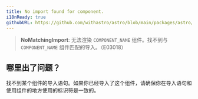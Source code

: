 ```yaml
---
title: No import found for component.
i18nReady: true
githubURL: https://github.com/withastro/astro/blob/main/packages/astro/src/core/errors/errors-data.ts
---
```


> **NoMatchingImport**: 无法渲染 `COMPONENT_NAME` 组件。找不到与 `COMPONENT_NAME` 组件匹配的导入。（E03018）

## 哪里出了问题？
找不到某个组件的导入语句。如果你已经导入了这个组件，请确保你在导入语句和使用组件的地方使用的标识符是一致的。



